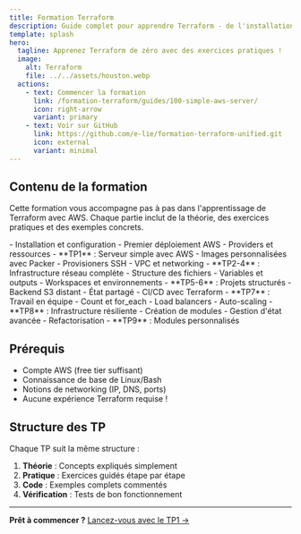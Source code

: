 ```yaml
---
title: Formation Terraform
description: Guide complet pour apprendre Terraform - de l'installation aux modules avancés
template: splash
hero:
  tagline: Apprenez Terraform de zéro avec des exercices pratiques !
  image:
    alt: Terraform
    file: ../../assets/houston.webp
  actions:
    - text: Commencer la formation
      link: /formation-terraform/guides/100-simple-aws-server/
      icon: right-arrow
      variant: primary
    - text: Voir sur GitHub
      link: https://github.com/e-lie/formation-terraform-unified.git
      icon: external
      variant: minimal
---
```



## Contenu de la formation

Cette formation vous accompagne pas à pas dans l'apprentissage de Terraform avec AWS. Chaque partie inclut de la théorie, des exercices pratiques et des exemples concrets.

<CardGrid stagger>
	<Card title="🚀 Bases de Terraform" icon="rocket">
		- Installation et configuration
		- Premier déploiement AWS
		- Providers et ressources
		- **TP1** : Serveur simple avec AWS
	</Card>
	<Card title="🔧 Configuration avancée" icon="setting">
		- Images personnalisées avec Packer
		- Provisioners SSH
		- VPC et networking
		- **TP2-4** : Infrastructure réseau complète
	</Card>
	<Card title="📁 Organisation des projets" icon="open-book">
		- Structure des fichiers
		- Variables et outputs
		- Workspaces et environnements
		- **TP5-6** : Projets structurés
	</Card>
	<Card title="🤝 Collaboration" icon="github">
		- Backend S3 distant
		- État partagé
		- CI/CD avec Terraform
		- **TP7** : Travail en équipe
	</Card>
	<Card title="⚡ Haute disponibilité" icon="star">
		- Count et for_each
		- Load balancers
		- Auto-scaling
		- **TP8** : Infrastructure résiliente
	</Card>
	<Card title="🧩 Modules et réutilisabilité" icon="puzzle">
		- Création de modules
		- Gestion d'état avancée
		- Refactorisation
		- **TP9** : Modules personnalisés
	</Card>
</CardGrid>

## Prérequis

- Compte AWS (free tier suffisant)
- Connaissance de base de Linux/Bash
- Notions de networking (IP, DNS, ports)
- Aucune expérience Terraform requise !

## Structure des TP

Chaque TP suit la même structure :
1. **Théorie** : Concepts expliqués simplement
2. **Pratique** : Exercices guidés étape par étape
3. **Code** : Exemples complets commentés
4. **Vérification** : Tests de bon fonctionnement

---

**Prêt à commencer ?** [Lancez-vous avec le TP1 →](/formation-terraform/guides/100-simple-aws-server/)